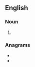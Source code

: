==English==

===Noun===
{{head|en|noun plural form}}

# {{plural of|burke|lang=en}}

===Anagrams===
* {{l|en|bureks}}
* {{l|en|busker}}